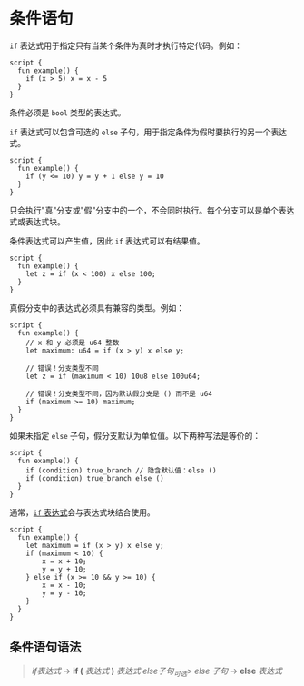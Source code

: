 # 条件语句

`if` 表达式用于指定只有当某个条件为真时才执行特定代码。例如：

```move
script {
  fun example() {
    if (x > 5) x = x - 5
  }
}
```

条件必须是 `bool` 类型的表达式。

`if` 表达式可以包含可选的 `else` 子句，用于指定条件为假时要执行的另一个表达式。

```move
script {
  fun example() {
    if (y <= 10) y = y + 1 else y = 10
  }
}
```

只会执行"真"分支或"假"分支中的一个，不会同时执行。每个分支可以是单个表达式或表达式块。

条件表达式可以产生值，因此 `if` 表达式可以有结果值。

```move
script {
  fun example() {
    let z = if (x < 100) x else 100;
  }
}
```

真假分支中的表达式必须具有兼容的类型。例如：

```move
script {
  fun example() {
    // x 和 y 必须是 u64 整数
    let maximum: u64 = if (x > y) x else y;

    // 错误！分支类型不同
    let z = if (maximum < 10) 10u8 else 100u64;

    // 错误！分支类型不同，因为默认假分支是 () 而不是 u64
    if (maximum >= 10) maximum;
  }
}
```

如果未指定 `else` 子句，假分支默认为单位值。以下两种写法是等价的：

```move
script {
  fun example() {
    if (condition) true_branch // 隐含默认值：else ()
    if (condition) true_branch else ()
  }
}
```

通常，[`if` 表达式](conditionals.mdx)会与表达式块结合使用。

```move
script {
  fun example() {
    let maximum = if (x > y) x else y;
    if (maximum < 10) {
        x = x + 10;
        y = y + 10;
    } else if (x >= 10 && y >= 10) {
        x = x - 10;
        y = y - 10;
    }
  }
}
```

## 条件语句语法

> _if表达式_ → **if (** _表达式_ **)** _表达式_ _else子句_<sub>_可选_</sub>>
> _else 子句_ → **else** _表达式_